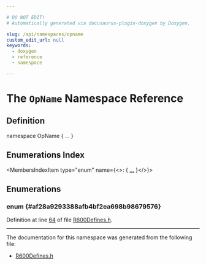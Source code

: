 ```yaml
---

# DO NOT EDIT!
# Automatically generated via docusaurus-plugin-doxygen by Doxygen.

slug: /api/namespaces/opname
custom_edit_url: null
keywords:
  - doxygen
  - reference
  - namespace

---
```





# The `OpName` Namespace Reference

<DoxygenPage pluginConfig={pluginConfig}>



## Definition

<CodeBlock>namespace OpName &#123; ... &#125;</CodeBlock>

## Enumerations Index

<MembersIndex>

<MembersIndexItem
  type="enum"
  name={<>:  &#123; <a href="#af28a9293388afb4bf2ea698b98679576">...</a> &#125;</>}>
</MembersIndexItem>

</MembersIndex>


<SectionDefinition>

## Enumerations

### enum  {#af28a9293388afb4bf2ea698b98679576}

<MemberDefinition
  prototype="enum OpName::VecOps ">

<EnumerationList title="Enumeration values">

<Link id="af28a9293388afb4bf2ea698b98679576ac719709505d867e963d7817431b7b6ff" />
<EnumerationListItem name="UPDATE_EXEC_MASK_X">

</EnumerationListItem>

<Link id="af28a9293388afb4bf2ea698b98679576a556baeb29d599e2b575b1f5791f3644d" />
<EnumerationListItem name="UPDATE_PREDICATE_X">

</EnumerationListItem>

<Link id="af28a9293388afb4bf2ea698b98679576a8fad2d9b403df294b5342dd6944022a7" />
<EnumerationListItem name="WRITE_X">

</EnumerationListItem>

<Link id="af28a9293388afb4bf2ea698b98679576a2ed2f6e619c467197cf90a688399ecf7" />
<EnumerationListItem name="OMOD_X">

</EnumerationListItem>

<Link id="af28a9293388afb4bf2ea698b98679576ae7c116ba9b2e5b691345051a4d51a81c" />
<EnumerationListItem name="DST_REL_X">

</EnumerationListItem>

<Link id="af28a9293388afb4bf2ea698b98679576af2d399cb6d00c751758a140c30a6a657" />
<EnumerationListItem name="CLAMP_X">

</EnumerationListItem>

<Link id="af28a9293388afb4bf2ea698b98679576ab21a96848df41526b745c7827e960e78" />
<EnumerationListItem name="SRC0_X">

</EnumerationListItem>

<Link id="af28a9293388afb4bf2ea698b98679576a0785faa963983e1dadccc6a8effb5ce6" />
<EnumerationListItem name="SRC0_NEG_X">

</EnumerationListItem>

<Link id="af28a9293388afb4bf2ea698b98679576a5b799a4a4959839b2d4f5af6b381e5ec" />
<EnumerationListItem name="SRC0_REL_X">

</EnumerationListItem>

<Link id="af28a9293388afb4bf2ea698b98679576a41604a9ac3d784d44b171efb5daaa1dc" />
<EnumerationListItem name="SRC0_ABS_X">

</EnumerationListItem>

<Link id="af28a9293388afb4bf2ea698b98679576a5980c68cf93c2260b0437f135425e489" />
<EnumerationListItem name="SRC0_SEL_X">

</EnumerationListItem>

<Link id="af28a9293388afb4bf2ea698b98679576a8969df5744f381a8fcfb4783b6a29ef0" />
<EnumerationListItem name="SRC1_X">

</EnumerationListItem>

<Link id="af28a9293388afb4bf2ea698b98679576a7eec99ca475eaeed66b6b009955f70ab" />
<EnumerationListItem name="SRC1_NEG_X">

</EnumerationListItem>

<Link id="af28a9293388afb4bf2ea698b98679576a29b840b4e05bbf170ff6247fdf6288fa" />
<EnumerationListItem name="SRC1_REL_X">

</EnumerationListItem>

<Link id="af28a9293388afb4bf2ea698b98679576acbc2ca51b0c5161b79d90e2c7626a13c" />
<EnumerationListItem name="SRC1_ABS_X">

</EnumerationListItem>

<Link id="af28a9293388afb4bf2ea698b98679576a17848f0a1052abaa6559389a50d07f8f" />
<EnumerationListItem name="SRC1_SEL_X">

</EnumerationListItem>

<Link id="af28a9293388afb4bf2ea698b98679576a85158fd0689ae415cf909a27e741d41f" />
<EnumerationListItem name="PRED_SEL_X">

</EnumerationListItem>

<Link id="af28a9293388afb4bf2ea698b98679576aeec4ca66f40f8066c039d63f2ccaa824" />
<EnumerationListItem name="UPDATE_EXEC_MASK_Y">

</EnumerationListItem>

<Link id="af28a9293388afb4bf2ea698b98679576a58cbe94d73c084722ffdaf79de63158e" />
<EnumerationListItem name="UPDATE_PREDICATE_Y">

</EnumerationListItem>

<Link id="af28a9293388afb4bf2ea698b98679576a776a852bc2a5dc4bbb393b8a4a866de6" />
<EnumerationListItem name="WRITE_Y">

</EnumerationListItem>

<Link id="af28a9293388afb4bf2ea698b98679576a1b6623f31d18ca1e5e48e7d297e6f45d" />
<EnumerationListItem name="OMOD_Y">

</EnumerationListItem>

<Link id="af28a9293388afb4bf2ea698b98679576a8865967c3b8f36b1a6ca6bea9db46ce7" />
<EnumerationListItem name="DST_REL_Y">

</EnumerationListItem>

<Link id="af28a9293388afb4bf2ea698b98679576af0f615f13e3ba43791c1d2f764ee3e04" />
<EnumerationListItem name="CLAMP_Y">

</EnumerationListItem>

<Link id="af28a9293388afb4bf2ea698b98679576a2003feaa9066f0c5b8d3c479e9cf580a" />
<EnumerationListItem name="SRC0_Y">

</EnumerationListItem>

<Link id="af28a9293388afb4bf2ea698b98679576a94b1fff5d2c4e25b63a7187f0555a94a" />
<EnumerationListItem name="SRC0_NEG_Y">

</EnumerationListItem>

<Link id="af28a9293388afb4bf2ea698b98679576ad112029960b69ebbc33e7dfea5274814" />
<EnumerationListItem name="SRC0_REL_Y">

</EnumerationListItem>

<Link id="af28a9293388afb4bf2ea698b98679576a7e5e027ffb5cc24a91f4b16dc238611e" />
<EnumerationListItem name="SRC0_ABS_Y">

</EnumerationListItem>

<Link id="af28a9293388afb4bf2ea698b98679576acc52ebbf30f2f4c7e08f6e08c7975362" />
<EnumerationListItem name="SRC0_SEL_Y">

</EnumerationListItem>

<Link id="af28a9293388afb4bf2ea698b98679576ad72bff6e1fa9eb835dd870e8bad38462" />
<EnumerationListItem name="SRC1_Y">

</EnumerationListItem>

<Link id="af28a9293388afb4bf2ea698b98679576a9ad30ee9f5ecc13495685ab1e80b705f" />
<EnumerationListItem name="SRC1_NEG_Y">

</EnumerationListItem>

<Link id="af28a9293388afb4bf2ea698b98679576ad6e9e573dd5e22049d1d2b47ff1cf98f" />
<EnumerationListItem name="SRC1_REL_Y">

</EnumerationListItem>

<Link id="af28a9293388afb4bf2ea698b98679576acec96fc29fb1e1acf0f9c4b45481a948" />
<EnumerationListItem name="SRC1_ABS_Y">

</EnumerationListItem>

<Link id="af28a9293388afb4bf2ea698b98679576a5d464c03fc02ae76e822e3d0f53abbe4" />
<EnumerationListItem name="SRC1_SEL_Y">

</EnumerationListItem>

<Link id="af28a9293388afb4bf2ea698b98679576a28c2efb5dac307ac937eb48ef9c98a97" />
<EnumerationListItem name="PRED_SEL_Y">

</EnumerationListItem>

<Link id="af28a9293388afb4bf2ea698b98679576aa8fc11fc60760c4cf6c0ca9d21d413fd" />
<EnumerationListItem name="UPDATE_EXEC_MASK_Z">

</EnumerationListItem>

<Link id="af28a9293388afb4bf2ea698b98679576a5afa522fd19c9d801932b09a1b239568" />
<EnumerationListItem name="UPDATE_PREDICATE_Z">

</EnumerationListItem>

<Link id="af28a9293388afb4bf2ea698b98679576addfad8254efbc0402c8fa63372c818d8" />
<EnumerationListItem name="WRITE_Z">

</EnumerationListItem>

<Link id="af28a9293388afb4bf2ea698b98679576a7f68227779ace00dc4e887f1fa9226bd" />
<EnumerationListItem name="OMOD_Z">

</EnumerationListItem>

<Link id="af28a9293388afb4bf2ea698b98679576a32f8d684fa4bf4a4d1b4f4c4dbc51236" />
<EnumerationListItem name="DST_REL_Z">

</EnumerationListItem>

<Link id="af28a9293388afb4bf2ea698b98679576a53604b7cb83acf60812b0771e80aaa2a" />
<EnumerationListItem name="CLAMP_Z">

</EnumerationListItem>

<Link id="af28a9293388afb4bf2ea698b98679576a4431bd866fb1cc29cd910bc94cd1620a" />
<EnumerationListItem name="SRC0_Z">

</EnumerationListItem>

<Link id="af28a9293388afb4bf2ea698b98679576abc56019b5c93e6a0117465fc18b8b2e0" />
<EnumerationListItem name="SRC0_NEG_Z">

</EnumerationListItem>

<Link id="af28a9293388afb4bf2ea698b98679576a478caebe69f571111bfdf25853e3ad4f" />
<EnumerationListItem name="SRC0_REL_Z">

</EnumerationListItem>

<Link id="af28a9293388afb4bf2ea698b98679576ade99218800c69fccb015ea6d93d18218" />
<EnumerationListItem name="SRC0_ABS_Z">

</EnumerationListItem>

<Link id="af28a9293388afb4bf2ea698b98679576ac87ce38ed37ecc2a4ca3a697feac106a" />
<EnumerationListItem name="SRC0_SEL_Z">

</EnumerationListItem>

<Link id="af28a9293388afb4bf2ea698b98679576a7cee4698ea9a6483efa7e6d1efa040e1" />
<EnumerationListItem name="SRC1_Z">

</EnumerationListItem>

<Link id="af28a9293388afb4bf2ea698b98679576a3769b975fccecd96af2af09e893848b5" />
<EnumerationListItem name="SRC1_NEG_Z">

</EnumerationListItem>

<Link id="af28a9293388afb4bf2ea698b98679576a0b65e40754e5d8d4e25d6b983c8d0505" />
<EnumerationListItem name="SRC1_REL_Z">

</EnumerationListItem>

<Link id="af28a9293388afb4bf2ea698b98679576ae3fcfdf4fe9f34ff7d7e68e2dd3873e5" />
<EnumerationListItem name="SRC1_ABS_Z">

</EnumerationListItem>

<Link id="af28a9293388afb4bf2ea698b98679576a67204408d32946add0d3d42f4c2544fd" />
<EnumerationListItem name="SRC1_SEL_Z">

</EnumerationListItem>

<Link id="af28a9293388afb4bf2ea698b98679576ad731482c4787eb1ed6c9dac9be5b301e" />
<EnumerationListItem name="PRED_SEL_Z">

</EnumerationListItem>

<Link id="af28a9293388afb4bf2ea698b98679576a5490060eff30c7849cb5fc03264622c6" />
<EnumerationListItem name="UPDATE_EXEC_MASK_W">

</EnumerationListItem>

<Link id="af28a9293388afb4bf2ea698b98679576a2ea24fdfad951d1ec52066ddb538e5a2" />
<EnumerationListItem name="UPDATE_PREDICATE_W">

</EnumerationListItem>

<Link id="af28a9293388afb4bf2ea698b98679576afe9cae169111e8015e78e8c368ea7266" />
<EnumerationListItem name="WRITE_W">

</EnumerationListItem>

<Link id="af28a9293388afb4bf2ea698b98679576abd3c1b73b4132fd57e5a163ec10f3c95" />
<EnumerationListItem name="OMOD_W">

</EnumerationListItem>

<Link id="af28a9293388afb4bf2ea698b98679576a3fc0632ad3bb2ce5417b04858e975ee8" />
<EnumerationListItem name="DST_REL_W">

</EnumerationListItem>

<Link id="af28a9293388afb4bf2ea698b98679576adfb95e2d07f088d00224600d85fed6df" />
<EnumerationListItem name="CLAMP_W">

</EnumerationListItem>

<Link id="af28a9293388afb4bf2ea698b98679576a126e94be407fbbd045319656d5d4a8d7" />
<EnumerationListItem name="SRC0_W">

</EnumerationListItem>

<Link id="af28a9293388afb4bf2ea698b98679576a3ef0b2fc4343a20ceda31b26e10037cb" />
<EnumerationListItem name="SRC0_NEG_W">

</EnumerationListItem>

<Link id="af28a9293388afb4bf2ea698b98679576a2aee4d50624628fdcf5eb0c9fbc3be90" />
<EnumerationListItem name="SRC0_REL_W">

</EnumerationListItem>

<Link id="af28a9293388afb4bf2ea698b98679576ab1b59137e14810fec6c3755d5e8fb023" />
<EnumerationListItem name="SRC0_ABS_W">

</EnumerationListItem>

<Link id="af28a9293388afb4bf2ea698b98679576ac59fad786627b60616b726f583adfacb" />
<EnumerationListItem name="SRC0_SEL_W">

</EnumerationListItem>

<Link id="af28a9293388afb4bf2ea698b98679576a0e250fcc95a0b0103f95e67289cb1a9c" />
<EnumerationListItem name="SRC1_W">

</EnumerationListItem>

<Link id="af28a9293388afb4bf2ea698b98679576ab5a6d33ecf4aa7abb0fc9c4fed851401" />
<EnumerationListItem name="SRC1_NEG_W">

</EnumerationListItem>

<Link id="af28a9293388afb4bf2ea698b98679576a32305bdc8380eab1284272ac297ff14e" />
<EnumerationListItem name="SRC1_REL_W">

</EnumerationListItem>

<Link id="af28a9293388afb4bf2ea698b98679576ad34cc81d724d9489253b118697039b6e" />
<EnumerationListItem name="SRC1_ABS_W">

</EnumerationListItem>

<Link id="af28a9293388afb4bf2ea698b98679576af2657c057134e7086651042652b2133e" />
<EnumerationListItem name="SRC1_SEL_W">

</EnumerationListItem>

<Link id="af28a9293388afb4bf2ea698b98679576aeef9ff1fa5636758cc85ea74560beb18" />
<EnumerationListItem name="PRED_SEL_W">

</EnumerationListItem>

<Link id="af28a9293388afb4bf2ea698b98679576a96e09d20fd5c5864ac6c617db9349c16" />
<EnumerationListItem name="IMM_0">

</EnumerationListItem>

<Link id="af28a9293388afb4bf2ea698b98679576a0d7239174aeb0813f6e0b9a0b2c9bc22" />
<EnumerationListItem name="IMM_1">

</EnumerationListItem>

<Link id="af28a9293388afb4bf2ea698b98679576aebba1136f99071a6bef86bcaed01e28a" />
<EnumerationListItem name="VEC_COUNT">

</EnumerationListItem>

</EnumerationList>

Definition at line <a href="/docs/api/files/lib/lib/target/lib/target/amdgpu/r600defines-h/#l00064">64</a> of file <a href="/docs/api/files/lib/lib/target/lib/target/amdgpu/r600defines-h">R600Defines.h</a>.
</MemberDefinition>

</SectionDefinition>

<hr/>

The documentation for this namespace was generated from the following file:

<ul>
<li><a href="/docs/api/files/lib/lib/target/lib/target/amdgpu/r600defines-h">R600Defines.h</a></li>
</ul>

</DoxygenPage>
